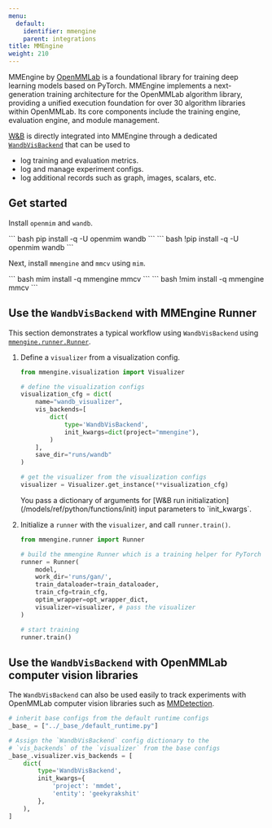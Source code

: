 ```yaml
---
menu:
  default:
    identifier: mmengine
    parent: integrations
title: MMEngine
weight: 210
---
```

MMEngine by [OpenMMLab](https://github.com/open-mmlab) is a foundational library for training deep learning models based on PyTorch. MMEngine implements a next-generation training architecture for the OpenMMLab algorithm library, providing a unified execution foundation for over 30 algorithm libraries within OpenMMLab. Its core components include the training engine, evaluation engine, and module management.

[W&B](https://wandb.ai/site) is directly integrated into MMEngine through a dedicated [`WandbVisBackend`](https://mmengine.readthedocs.io/en/latest/api/generated/mmengine.visualization.WandbVisBackend.html#mmengine.visualization.WandbVisBackend) that can be used to
- log training and evaluation metrics.
- log and manage experiment configs.
- log additional records such as graph, images, scalars, etc.

## Get started

Install `openmim` and `wandb`.

<Tabs>
<Tab title="Command Line">
``` bash
pip install -q -U openmim wandb
```
</Tab>
<Tab title="Notebook">
``` bash
!pip install -q -U openmim wandb
```
</Tab>
</Tabs>

Next, install `mmengine` and `mmcv` using `mim`.

<Tabs>
<Tab title="Command Line">
``` bash
mim install -q mmengine mmcv
```
</Tab>
<Tab title="Notebook">
``` bash
!mim install -q mmengine mmcv
```
</Tab>
</Tabs>

## Use the `WandbVisBackend` with MMEngine Runner

This section demonstrates a typical workflow using `WandbVisBackend` using [`mmengine.runner.Runner`](https://mmengine.readthedocs.io/en/latest/api/generated/mmengine.runner.Runner.html#mmengine.runner.Runner).

1. Define a `visualizer` from a visualization config.

    ```python
    from mmengine.visualization import Visualizer

    # define the visualization configs
    visualization_cfg = dict(
        name="wandb_visualizer",
        vis_backends=[
            dict(
                type='WandbVisBackend',
                init_kwargs=dict(project="mmengine"),
            )
        ],
        save_dir="runs/wandb"
    )

    # get the visualizer from the visualization configs
    visualizer = Visualizer.get_instance(**visualization_cfg)
    ```

    <Note>
    You pass a dictionary of arguments for [W&B run initialization](/models/ref/python/functions/init) input parameters to `init_kwargs`.
    </Note>

2. Initialize a `runner` with the `visualizer`, and call `runner.train()`.

    ```python
    from mmengine.runner import Runner

    # build the mmengine Runner which is a training helper for PyTorch
    runner = Runner(
        model,
        work_dir='runs/gan/',
        train_dataloader=train_dataloader,
        train_cfg=train_cfg,
        optim_wrapper=opt_wrapper_dict,
        visualizer=visualizer, # pass the visualizer
    )

    # start training
    runner.train()
    ```

## Use the `WandbVisBackend` with OpenMMLab computer vision libraries

The `WandbVisBackend` can also be used easily to track experiments with OpenMMLab computer vision libraries such as [MMDetection](https://mmdetection.readthedocs.io/).

```python
# inherit base configs from the default runtime configs
_base_ = ["../_base_/default_runtime.py"]

# Assign the `WandbVisBackend` config dictionary to the
# `vis_backends` of the `visualizer` from the base configs
_base_.visualizer.vis_backends = [
    dict(
        type='WandbVisBackend',
        init_kwargs={
            'project': 'mmdet',
            'entity': 'geekyrakshit'
        },
    ),
]
```